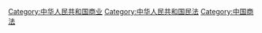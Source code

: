 [[Category:中华人民共和国商业|Category:中华人民共和国商业]]
[[Category:中华人民共和国民法|Category:中华人民共和国民法]]
[[Category:中国商法|Category:中国商法]]